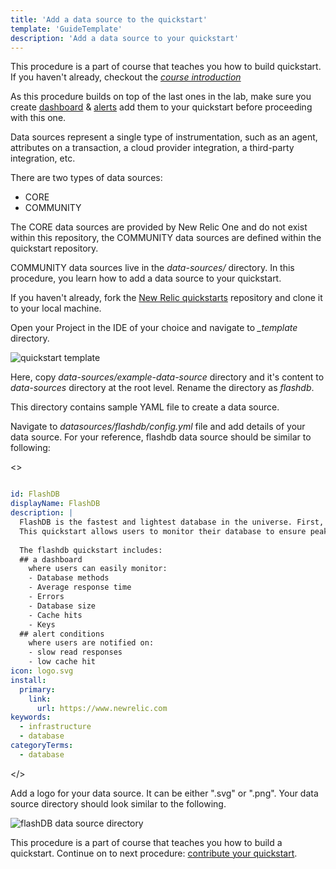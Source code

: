 ```yaml
---
title: 'Add a data source to the quickstart'
template: 'GuideTemplate'
description: 'Add a data source to your quickstart'
---
```


<Callout variant="course">

This procedure is a part of course that teaches you how to build quickstart. If you haven't already, checkout the [_course introduction_](/contribute-to-quickstarts)

As this procedure builds on top of the last ones in the lab, make sure you create [dashboard](/contribute-to-quickstarts/create-dashboard) & [alerts](/contribute-to-quickstarts/create-alerts) add them to your quickstart before proceeding with this one.

</Callout>

Data sources represent a single type of instrumentation, such as an agent, attributes on a transaction, a cloud provider integration, a third-party integration, etc. 

There are two types of data sources:

- CORE
- COMMUNITY

The CORE data sources are provided by New Relic One and do not exist within this repository, the COMMUNITY data sources are defined within the quickstart repository.

COMMUNITY data sources live in the _data-sources/_ directory. In this procedure, you learn how to add a data source to your quickstart.

<Steps>

<Step>

If you haven't already, fork the [New Relic quickstarts](https://github.com/newrelic/newrelic-quickstarts) repository and clone it to your local machine.

</Step>

<Step>

Open your Project in the IDE of your choice and navigate to _\_template_ directory. 

![quickstart template](../../../images/contribute-to-quickstarts/quickstart-template-directory.png)

</Step>

<Step>

Here, copy _data-sources/example-data-source_ directory and it's content to _data-sources_ directory at the root level. Rename the directory as _flashdb_.

This directory contains sample YAML file to create a data source. 

</Step>

<Step>

Navigate to _datasources/flashdb/config.yml_ file and add details of your data source. For your reference, flashdb data source should be similar to following:

<>

```yml

id: FlashDB
displayName: FlashDB
description: |
  FlashDB is the fastest and lightest database in the universe. First, it can handle a large number of concurrent users without slowing down. Second, it has a very low latency, so queries are processed quickly. And finally, it scales easily as your data grows.
  This quickstart allows users to monitor their database to ensure peak performance. It also notifies you if there's any problem the database. 
  
  The flashdb quickstart includes: 
  ## a dashboard 
    where users can easily monitor:
    - Database methods
    - Average response time
    - Errors
    - Database size
    - Cache hits
    - Keys
  ## alert conditions
    where users are notified on:
    - slow read responses
    - low cache hit 
icon: logo.svg
install:
  primary:
    link:
      url: https://www.newrelic.com
keywords:
  - infrastructure
  - database
categoryTerms:
  - database

```

</>

</Step>

<Step>

Add a logo for your data source. It can be either ".svg" or ".png". Your data source directory should look similar to the following.

![flashDB data source directory](../../../images/contribute-to-quickstarts/flashdb-datasource-directory.png)

</Step>

</Steps>

<Callout variant="course" title="Lab">

This procedure is a part of course that teaches you how to build a quickstart. Continue on to next procedure: [contribute your quickstart](/contribute-to-quickstarts/build-a-quickstart/contribute-quickstart).

</Callout>